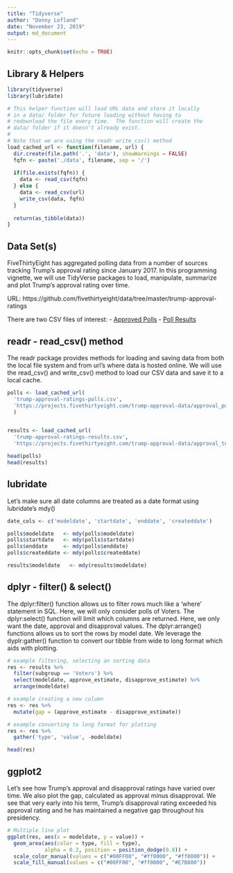```yaml
---
title: "Tidyverse"
author: "Donny Lofland"
date: "November 23, 2019"
output: md_document
---
```


```r
knitr::opts_chunk$set(echo = TRUE)
```

## Library & Helpers

```r
library(tidyverse)
library(lubridate)

# This helper function will load URL data and store it locally 
# in a data/ folder for future loading without having to 
# redownload the file every time.  The function will create the
# data/ folder if it doesn't already exist.
# 
# Note that we are using the readr write_csv() method
load_cached_url <- function(filename, url) {
  dir.create(file.path('.', 'data'), showWarnings = FALSE)
  fqfn <- paste('./data', filename, sep = '/')
  
  if(file.exists(fqfn)) {
    data <- read_csv(fqfn)
  } else {
    data <- read_csv(url)
    write_csv(data, fqfn)
  }
  
  return(as_tibble(data))
}
```

## Data Set(s)
FiveThirtyEight has aggregated polling data from a number of sources tracking Trump's approval rating since January 2017.  In this programming vignette, we will use TidyVerse packages to load, manipulate, summarize and plot Trump's approval rating over time. 

URL: https://github.com/fivethirtyeight/data/tree/master/trump-approval-ratings

There are two CSV files of interest:
- [Approved Polls](https://projects.fivethirtyeight.com/trump-approval-data/approval_polllist.csv)
- [Poll Results](https://projects.fivethirtyeight.com/trump-approval-data/approval_topline.csv)

## readr - read_csv() method
The readr package provides methods for loading and saving data from both the local file system and from url's where data is hosted online.  We will use the read_csv() and write_csv() method to load our CSV data and save it to a local cache.

```r

polls <- load_cached_url(
  'trump-approval-ratings-polls.csv', 
  'https://projects.fivethirtyeight.com/trump-approval-data/approval_polllist.csv'
  )


results <- load_cached_url(
  'trump-approval-ratings-results.csv',
  'https://projects.fivethirtyeight.com/trump-approval-data/approval_topline.csv')

head(polls)
head(results)
```

## lubridate

Let's make sure all date columns are treated as a date format using lubridate's mdy()

```r
date_cols <- c('modeldate', 'startdate', 'enddate', 'createddate')

polls$modeldate   <- mdy(polls$modeldate)
polls$startdate   <- mdy(polls$startdate)
polls$enddate     <- mdy(polls$enddate)
polls$createddate <- mdy(polls$createddate)

results$modeldate   <- mdy(results$modeldate)
```

## dplyr - filter() & select()

The dplyr:filter() function allows us to filter rows much like a 'where' statement in SQL.  Here, we will only consider polls of Voters.  The dplyr:select() function will limit which columns are returned.  Here, we only want the date, approval and disapproval values.  The dplyr:arrange() functions allows us to sort the rows by model date.  We leverage the dyplr:gather() function to convert our tibble from wide to long format which aids with plotting.

```r
# example filtering, selecting an sorting data
res <- results %>%
  filter(subgroup == 'Voters') %>%
  select(modeldate, approve_estimate, disapprove_estimate) %>%
  arrange(modeldate)

# example creating a new column
res <- res %>%
  mutate(gap = (approve_estimate - disapprove_estimate))

# example converting to long format for plotting
res <- res %>% 
  gather('type', 'value', -modeldate) 

head(res)
```

## ggplot2

Let's see how Trump's approval and disapproval ratings have varied over time.  We also plot the gap, calculated as approval minus disapproval.  We see that very early into his term, Trump's disapproval rating exceeded his approval rating and he has maintained a negative gap throughout his presidency.  

```r
# Multiple line plot
ggplot(res, aes(x = modeldate, y = value)) + 
  geom_area(aes(color = type, fill = type), 
            alpha = 0.2, position = position_dodge(0.8)) +
  scale_color_manual(values = c("#00FF00", "#ff0000", "#ff0000")) +
  scale_fill_manual(values = c("#00FF00", "#ff0000", "#E7B800")) 
```

